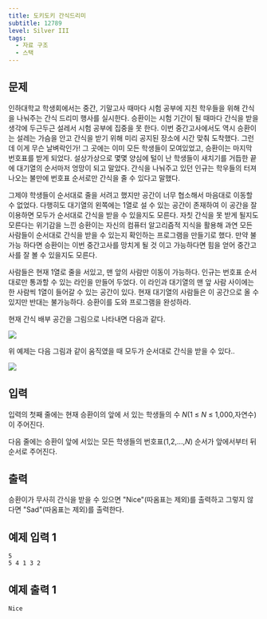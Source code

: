 ```yaml
---
title: 도키도키 간식드리미
subtitle: 12789
level: Silver III
tags:
  - 자료 구조
  - 스택
---
```


## 문제

인하대학교 학생회에서는 중간, 기말고사 때마다 시험 공부에 지친 학우들을 위해 간식을 나눠주는 간식 드리미 행사를 실시한다. 승환이는 시험 기간이 될 때마다 간식을 받을 생각에 두근두근 설레서 시험 공부에 집중을 못 한다. 이번 중간고사에서도 역시 승환이는 설레는 가슴을 안고 간식을 받기 위해 미리 공지된 장소에 시간 맞춰 도착했다. 그런데 이게 무슨 날벼락인가! 그 곳에는 이미 모든 학생들이 모여있었고, 승환이는 마지막 번호표를 받게 되었다. 설상가상으로 몇몇 양심에 털이 난 학생들이 새치기를 거듭한 끝에 대기열의 순서마저 엉망이 되고 말았다. 간식을 나눠주고 있던 인규는 학우들의 터져 나오는 불만에 번호표 순서로만 간식을 줄 수 있다고 말했다.

그제야 학생들이 순서대로 줄을 서려고 했지만 공간이 너무 협소해서 마음대로 이동할 수 없었다. 다행히도 대기열의 왼쪽에는 1열로 설 수 있는 공간이 존재하여 이 공간을 잘 이용하면 모두가 순서대로 간식을 받을 수 있을지도 모른다. 자칫 간식을 못 받게 될지도 모른다는 위기감을 느낀 승환이는 자신의 컴퓨터 알고리즘적 지식을 활용해 과연 모든 사람들이 순서대로 간식을 받을 수 있는지 확인하는 프로그램을 만들기로 했다. 만약 불가능 하다면 승환이는 이번 중간고사를 망치게 될 것 이고 가능하다면 힘을 얻어 중간고사를 잘 볼 수 있을지도 모른다.

사람들은 현재 1열로 줄을 서있고, 맨 앞의 사람만 이동이 가능하다. 인규는 번호표 순서대로만 통과할 수 있는 라인을 만들어 두었다. 이 라인과 대기열의 맨 앞 사람 사이에는 한 사람씩 1열이 들어갈 수 있는 공간이 있다. 현재 대기열의 사람들은 이 공간으로 올 수 있지만 반대는 불가능하다. 승환이를 도와 프로그램을 완성하라.

현재 간식 배부 공간을 그림으로 나타내면 다음과 같다.

![](https://onlinejudgeimages.s3-ap-northeast-1.amazonaws.com/problem/12789/1.png)

위 예제는 다음 그림과 같이 움직였을 때 모두가 순서대로 간식을 받을 수 있다..

![](https://onlinejudgeimages.s3-ap-northeast-1.amazonaws.com/problem/12789/2.png)

## 입력

입력의 첫째 줄에는 현재 승환이의 앞에 서 있는 학생들의 수 _N_(1 ≤ _N_ ≤ 1,000,자연수)이 주어진다.

다음 줄에는 승환이 앞에 서있는 모든 학생들의 번호표(1,2,...,_N_) 순서가 앞에서부터 뒤 순서로 주어진다.

## 출력

승환이가 무사히 간식을 받을 수 있으면 "Nice"(따옴표는 제외)를 출력하고 그렇지 않다면 "Sad"(따옴표는 제외)를 출력한다.

## 예제 입력 1

```
5
5 4 1 3 2
```

## 예제 출력 1

```
Nice
```
